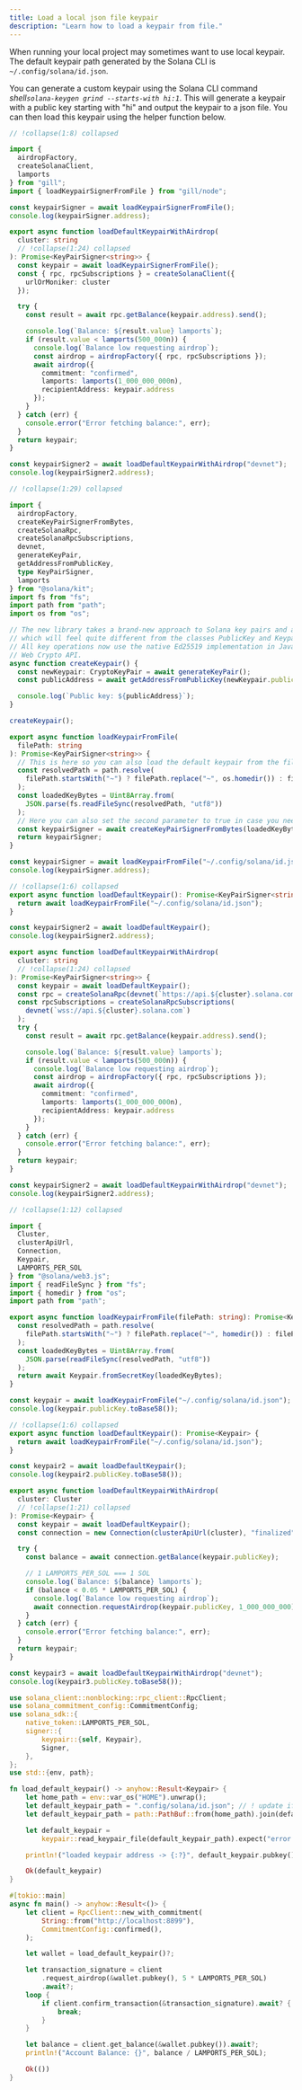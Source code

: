 ```yaml
---
title: Load a local json file keypair
description: "Learn how to load a keypair from file."
---
```


When running your local project may sometimes want to use local keypair. The
default keypair path generated by the Solana CLI is `~/.config/solana/id.json`.

You can generate a custom keypair using the Solana CLI command
_shell`solana-keygen grind --starts-with hi:1`_. This will generate a keypair
with a public key starting with "hi" and output the keypair to a json file. You
can then load this keypair using the helper function below.

<CodeTabs storage="cookbook">

```ts !! title="Gill"
// !collapse(1:8) collapsed

import {
  airdropFactory,
  createSolanaClient,
  lamports
} from "gill";
import { loadKeypairSignerFromFile } from "gill/node";

const keypairSigner = await loadKeypairSignerFromFile();
console.log(keypairSigner.address);

export async function loadDefaultKeypairWithAirdrop(
  cluster: string
  // !collapse(1:24) collapsed
): Promise<KeyPairSigner<string>> {
  const keypair = await loadKeypairSignerFromFile();
  const { rpc, rpcSubscriptions } = createSolanaClient({
    urlOrMoniker: cluster
  });

  try {
    const result = await rpc.getBalance(keypair.address).send();

    console.log(`Balance: ${result.value} lamports`);
    if (result.value < lamports(500_000n)) {
      console.log(`Balance low requesting airdrop`);
      const airdrop = airdropFactory({ rpc, rpcSubscriptions });
      await airdrop({
        commitment: "confirmed",
        lamports: lamports(1_000_000_000n),
        recipientAddress: keypair.address
      });
    }
  } catch (err) {
    console.error("Error fetching balance:", err);
  }
  return keypair;
}

const keypairSigner2 = await loadDefaultKeypairWithAirdrop("devnet");
console.log(keypairSigner2.address);
```

```ts !! title="Kit"
// !collapse(1:29) collapsed

import {
  airdropFactory,
  createKeyPairSignerFromBytes,
  createSolanaRpc,
  createSolanaRpcSubscriptions,
  devnet,
  generateKeyPair,
  getAddressFromPublicKey,
  type KeyPairSigner,
  lamports
} from "@solana/kit";
import fs from "fs";
import path from "path";
import os from "os";

// The new library takes a brand-new approach to Solana key pairs and addresses,
// which will feel quite different from the classes PublicKey and Keypair from version 1.x.
// All key operations now use the native Ed25519 implementation in JavaScript’s
// Web Crypto API.
async function createKeypair() {
  const newKeypair: CryptoKeyPair = await generateKeyPair();
  const publicAddress = await getAddressFromPublicKey(newKeypair.publicKey);

  console.log(`Public key: ${publicAddress}`);
}

createKeypair();

export async function loadKeypairFromFile(
  filePath: string
): Promise<KeyPairSigner<string>> {
  // This is here so you can also load the default keypair from the file system.
  const resolvedPath = path.resolve(
    filePath.startsWith("~") ? filePath.replace("~", os.homedir()) : filePath
  );
  const loadedKeyBytes = Uint8Array.from(
    JSON.parse(fs.readFileSync(resolvedPath, "utf8"))
  );
  // Here you can also set the second parameter to true in case you need to extract your private key.
  const keypairSigner = await createKeyPairSignerFromBytes(loadedKeyBytes);
  return keypairSigner;
}

const keypairSigner = await loadKeypairFromFile("~/.config/solana/id.json");
console.log(keypairSigner.address);

// !collapse(1:6) collapsed
export async function loadDefaultKeypair(): Promise<KeyPairSigner<string>> {
  return await loadKeypairFromFile("~/.config/solana/id.json");
}

const keypairSigner2 = await loadDefaultKeypair();
console.log(keypairSigner2.address);

export async function loadDefaultKeypairWithAirdrop(
  cluster: string
  // !collapse(1:24) collapsed
): Promise<KeyPairSigner<string>> {
  const keypair = await loadDefaultKeypair();
  const rpc = createSolanaRpc(devnet(`https://api.${cluster}.solana.com`));
  const rpcSubscriptions = createSolanaRpcSubscriptions(
    devnet(`wss://api.${cluster}.solana.com`)
  );
  try {
    const result = await rpc.getBalance(keypair.address).send();

    console.log(`Balance: ${result.value} lamports`);
    if (result.value < lamports(500_000n)) {
      console.log(`Balance low requesting airdrop`);
      const airdrop = airdropFactory({ rpc, rpcSubscriptions });
      await airdrop({
        commitment: "confirmed",
        lamports: lamports(1_000_000_000n),
        recipientAddress: keypair.address
      });
    }
  } catch (err) {
    console.error("Error fetching balance:", err);
  }
  return keypair;
}

const keypairSigner2 = await loadDefaultKeypairWithAirdrop("devnet");
console.log(keypairSigner2.address);
```

```ts !! title="Legacy"
// !collapse(1:12) collapsed

import {
  Cluster,
  clusterApiUrl,
  Connection,
  Keypair,
  LAMPORTS_PER_SOL
} from "@solana/web3.js";
import { readFileSync } from "fs";
import { homedir } from "os";
import path from "path";

export async function loadKeypairFromFile(filePath: string): Promise<Keypair> {
  const resolvedPath = path.resolve(
    filePath.startsWith("~") ? filePath.replace("~", homedir()) : filePath
  );
  const loadedKeyBytes = Uint8Array.from(
    JSON.parse(readFileSync(resolvedPath, "utf8"))
  );
  return await Keypair.fromSecretKey(loadedKeyBytes);
}

const keypair = await loadKeypairFromFile("~/.config/solana/id.json");
console.log(keypair.publicKey.toBase58());

// !collapse(1:6) collapsed
export async function loadDefaultKeypair(): Promise<Keypair> {
  return await loadKeypairFromFile("~/.config/solana/id.json");
}

const keypair2 = await loadDefaultKeypair();
console.log(keypair2.publicKey.toBase58());

export async function loadDefaultKeypairWithAirdrop(
  cluster: Cluster
  // !collapse(1:21) collapsed
): Promise<Keypair> {
  const keypair = await loadDefaultKeypair();
  const connection = new Connection(clusterApiUrl(cluster), "finalized");

  try {
    const balance = await connection.getBalance(keypair.publicKey);

    // 1 LAMPORTS_PER_SOL === 1 SOL
    console.log(`Balance: ${balance} lamports`);
    if (balance < 0.05 * LAMPORTS_PER_SOL) {
      console.log(`Balance low requesting airdrop`);
      await connection.requestAirdrop(keypair.publicKey, 1_000_000_000);
    }
  } catch (err) {
    console.error("Error fetching balance:", err);
  }
  return keypair;
}

const keypair3 = await loadDefaultKeypairWithAirdrop("devnet");
console.log(keypair3.publicKey.toBase58());
```

```rs !! title="Rust"
use solana_client::nonblocking::rpc_client::RpcClient;
use solana_commitment_config::CommitmentConfig;
use solana_sdk::{
    native_token::LAMPORTS_PER_SOL,
    signer::{
        keypair::{self, Keypair},
        Signer,
    },
};
use std::{env, path};

fn load_default_keypair() -> anyhow::Result<Keypair> {
    let home_path = env::var_os("HOME").unwrap();
    let default_keypair_path = ".config/solana/id.json"; // ! update if you want to use a different path
    let default_keypair_path = path::PathBuf::from(home_path).join(default_keypair_path);

    let default_keypair =
        keypair::read_keypair_file(default_keypair_path).expect("error reading keypair from path");

    println!("loaded keypair address -> {:?}", default_keypair.pubkey());

    Ok(default_keypair)
}

#[tokio::main]
async fn main() -> anyhow::Result<()> {
    let client = RpcClient::new_with_commitment(
        String::from("http://localhost:8899"),
        CommitmentConfig::confirmed(),
    );

    let wallet = load_default_keypair()?;

    let transaction_signature = client
        .request_airdrop(&wallet.pubkey(), 5 * LAMPORTS_PER_SOL)
        .await?;
    loop {
        if client.confirm_transaction(&transaction_signature).await? {
            break;
        }
    }

    let balance = client.get_balance(&wallet.pubkey()).await?;
    println!("Account Balance: {}", balance / LAMPORTS_PER_SOL);

    Ok(())
}
```

</CodeTabs>
